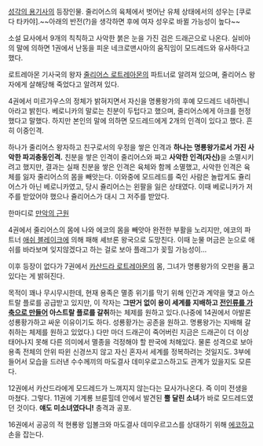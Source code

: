 [[성각의 용기사]]의 등장인물.
줄리어스의 육체에서 벗어난 유체 상태에서의 성우는 [쿠로다 타카야].~~아래의 반전(?)을 생각하면 후에 여자 성우로 바뀔 가능성이 높다~~

소설 묘사에서 9개의 칙칙하고 사악한 붉은 눈을 가진 검은 드래곤으로 나온다. 실비아의 말에 의하면 1권에서 난동을 피운 네크로맨시아의 움직임이 모드레드와 유사하다고 했다.

로트레아몬 기사국의 왕자 [[줄리어스 로트레아몬]]의 파트너로 알려져 있으며, 줄리어스 왕자에게 살해당해 죽었다고 알려져 있다.

4권에서 미르가우스의 정체가 밝혀지면서 자신을 명룡왕가의 후예 모드레드 네하렌니아라고 밝힌다. 베로니카의 말로는 친분이 두텁다고 했으며, 줄리어스에게 아크를 헌정했다고 말했다. 하지만 본인의 말에 의하면 모드레드에게 2개의 인격이 있다고 했다. 흔히 이중인격.

하나가 줄리어스 왕자하고 친구로서의 우정을 쌓은 인격과 '''하나는 명룡왕가로서 가진 사악한 파괴충동인격.''' 친분을 쌓은 인격이 줄리어스와 짜고 '''사악한 인격(자신)'''을 소멸시키려고 했지만, 결과는 실패 친분을 쌓은 인격은 육체와 함께 소멸했고, 사악한 인격은 육체를 잃자 줄리어스의 몸을 빼앗는다. 이와중에 모드레드를 죽인 사람은 놀랍게도 쥴리어스가 아닌 베로니카였고, 당시 쥴리어스는 왼팔을 잃은 상태였다. 이때 베로니카가 저주를 받았어야 했으나 쥴리어스가 대시 그 저주를 받았다. 

한마디로 [[만악의 근원]]

4권에서 줄리어스의 몸에 나와 에코의 몸을 빼앗아 완전한 부활을 노리지만, 에코의 파트너 [[애쉬 블레이크]]에 의해 패해 셰브론 왕국으로 도망친다. 이때 눈물 머금은 눈으로 애쉬를 바라보며 잊지않겠다고 하는 걸로 보아 플래그가 꽂힐 가능성이...

이후 등장이 없다가 7권에서 [[카산드라 로트레아몬]]의 몸, 그녀가 명룡왕가의 오펀을 품고 있다는 게 밝혀진다.

목적이 꽤나 무시무시한데, 현재 용족은 멸종 위기를 막기 위해 인간과 계약을 맺고 아스트랄 플로를 공급받고 있지만, 이 작자는 '''그딴거 없이 용이 세계를 지배하고 [[마왕 란스|전인류를 가축으로 만들어]] 아스트랄 플로를 갈취'''하는 체제를 원하고 있다.(나중에 14권에서 아발론 성룡황가하고 싸운 이유이기도 하다. 성룡황가는 공존을 원하고. 명룡왕가는 지배해 갈취하는 체제를 원하고 있었다.)
다만 마더 드래곤이 죽어버린 지금은 드래곤이 더 이상 태어나지 못해 다른 의미에서 멸종을 걱정해야 할 판국에 처해있다. 물론 성격으로 보아 용족 전체의 안위 따윈 신경쓰지 않고 자신 혼자서 세계를 정복하려는 것일지도. 3부에 들어서 모습을 드러낸 수수께끼의 마도결사 데미우로고스하고도 관계가 있을지도 모른다.

12권에서 카산드라에게 모드레드가 느껴지지 않는다는 묘사가나온다. 즉 이미 전생을 마쳤다. 그렇다. 11권에 기계룡 브륜힐데 안에서 발견된 '''뿔 달린 소녀'''가 바로 모드레드였던 것이다. '''얘도 미소녀였다니!''' 충격과 공포.

16권에서 공공의 적 현룡왕 임볼크와 마도결사 데미우르고스를 상대하기 위해 [[에코(성각의 용기사)|에코]]하고 손을 잡는다.
